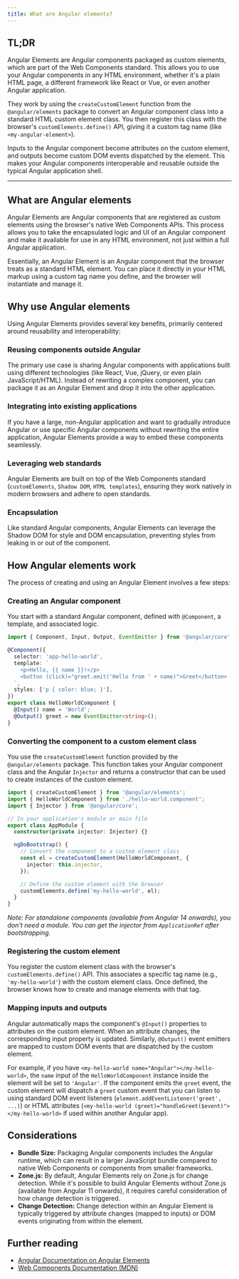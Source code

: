 ```yaml
---
title: What are Angular elements?
---
```


## TL;DR

Angular Elements are Angular components packaged as custom elements, which are part of the Web Components standard. This allows you to use your Angular components in any HTML environment, whether it's a plain HTML page, a different framework like React or Vue, or even another Angular application.

They work by using the `createCustomElement` function from the `@angular/elements` package to convert an Angular component class into a standard HTML custom element class. You then register this class with the browser's `customElements.define()` API, giving it a custom tag name (like `<my-angular-element>`).

Inputs to the Angular component become attributes on the custom element, and outputs become custom DOM events dispatched by the element. This makes your Angular components interoperable and reusable outside the typical Angular application shell.

---

## What are Angular elements

Angular Elements are Angular components that are registered as custom elements using the browser's native Web Components APIs. This process allows you to take the encapsulated logic and UI of an Angular component and make it available for use in any HTML environment, not just within a full Angular application.

Essentially, an Angular Element is an Angular component that the browser treats as a standard HTML element. You can place it directly in your HTML markup using a custom tag name you define, and the browser will instantiate and manage it.

## Why use Angular elements

Using Angular Elements provides several key benefits, primarily centered around reusability and interoperability:

### Reusing components outside Angular

The primary use case is sharing Angular components with applications built using different technologies (like React, Vue, jQuery, or even plain JavaScript/HTML). Instead of rewriting a complex component, you can package it as an Angular Element and drop it into the other application.

### Integrating into existing applications

If you have a large, non-Angular application and want to gradually introduce Angular or use specific Angular components without rewriting the entire application, Angular Elements provide a way to embed these components seamlessly.

### Leveraging web standards

Angular Elements are built on top of the Web Components standard (`customElements`, `Shadow DOM`, `HTML templates`), ensuring they work natively in modern browsers and adhere to open standards.

### Encapsulation

Like standard Angular components, Angular Elements can leverage the Shadow DOM for style and DOM encapsulation, preventing styles from leaking in or out of the component.

## How Angular elements work

The process of creating and using an Angular Element involves a few steps:

### Creating an Angular component

You start with a standard Angular component, defined with `@Component`, a template, and associated logic.

```typescript
import { Component, Input, Output, EventEmitter } from '@angular/core';

@Component({
  selector: 'app-hello-world',
  template: `
    <p>Hello, {{ name }}!</p>
    <button (click)="greet.emit('Hello from ' + name)">Greet</button>
  `,
  styles: ['p { color: blue; }'],
})
export class HelloWorldComponent {
  @Input() name = 'World';
  @Output() greet = new EventEmitter<string>();
}
```

### Converting the component to a custom element class

You use the `createCustomElement` function provided by the `@angular/elements` package. This function takes your Angular component class and the Angular `Injector` and returns a constructor that can be used to create instances of the custom element.

```typescript
import { createCustomElement } from '@angular/elements';
import { HelloWorldComponent } from './hello-world.component';
import { Injector } from '@angular/core';

// In your application's module or main file
export class AppModule {
  constructor(private injector: Injector) {}

  ngDoBootstrap() {
    // Convert the component to a custom element class
    const el = createCustomElement(HelloWorldComponent, {
      injector: this.injector,
    });

    // Define the custom element with the browser
    customElements.define('my-hello-world', el);
  }
}
```

_Note: For standalone components (available from Angular 14 onwards), you don't need a module. You can get the injector from `ApplicationRef` after bootstrapping._

### Registering the custom element

You register the custom element class with the browser's `customElements.define()` API. This associates a specific tag name (e.g., `'my-hello-world'`) with the custom element class. Once defined, the browser knows how to create and manage elements with that tag.

### Mapping inputs and outputs

Angular automatically maps the component's `@Input()` properties to attributes on the custom element. When an attribute changes, the corresponding input property is updated. Similarly, `@Output()` event emitters are mapped to custom DOM events that are dispatched by the custom element.

For example, if you have `<my-hello-world name="Angular"></my-hello-world>`, the `name` input of the `HelloWorldComponent` instance inside the element will be set to `'Angular'`. If the component emits the `greet` event, the custom element will dispatch a `greet` custom event that you can listen to using standard DOM event listeners (`element.addEventListener('greet', ...)`) or HTML attributes (`<my-hello-world (greet)="handleGreet($event)"></my-hello-world>` if used within another Angular app).

## Considerations

- **Bundle Size:** Packaging Angular components includes the Angular runtime, which can result in a larger JavaScript bundle compared to native Web Components or components from smaller frameworks.
- **Zone.js:** By default, Angular Elements rely on Zone.js for change detection. While it's possible to build Angular Elements without Zone.js (available from Angular 11 onwards), it requires careful consideration of how change detection is triggered.
- **Change Detection:** Change detection within an Angular Element is typically triggered by attribute changes (mapped to inputs) or DOM events originating from within the element.

## Further reading

- [Angular Documentation on Angular Elements](https://angular.dev/guide/elements)
- [Web Components Documentation (MDN)](https://developer.mozilla.org/en-US/docs/Web/Web_Components)
